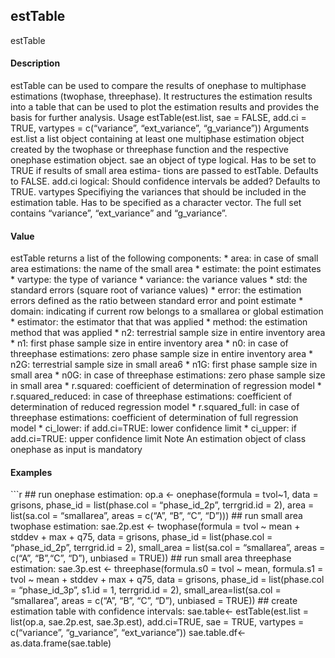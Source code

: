 
## estTable

estTable

#### Description
estTable can be used to compare the results of onephase to multiphase estimations (twophase,
threephase). It restructures the estimation results into a table that can be used to plot the estimation
results and provides the basis for further analysis.
Usage
estTable(est.list, sae = FALSE, add.ci = TRUE, vartypes = c("variance",
"ext_variance", "g_variance"))
Arguments
est.list a list object containing at least one multiphase estimation object created by
the twophase or threephase function and the respective onephase estimation
object.
sae an object of type logical. Has to be set to TRUE if results of small area estima-
tions are passed to estTable. Defaults to FALSE.
add.ci logical: Should confidence intervals be added? Defaults to TRUE.
vartypes Specifiying the variances that should be included in the estimation table. Has to
be specified as a character vector. The full set contains "variance", "ext_variance"
and "g_variance".


#### Value
estTable returns a list of the following components:
*  area: in case of small area estimations: the name of the small area
*  estimate: the point estimates
*  vartype: the type of variance
*  variance: the variance values
*  std: the standard errors (square root of variance values)
*  error: the estimation errors defined as the ratio between standard error and point estimate
*  domain: indicating if current row belongs to a smallarea or global estimation
*  estimator: the estimator that that was applied
*  method: the estimation method that was applied
*  n2: terrestrial sample size in entire inventory area
*  n1: first phase sample size in entire inventory area
*  n0: in case of threephase estimations: zero phase sample size in entire inventory area
*  n2G: terrestrial sample size in small area6
*  n1G: first phase sample size in small area
*  n0G: in case of threephase estimations: zero phase sample size in small area
*  r.squared: coefficient of determination of regression model
*  r.squared_reduced: in case of threephase estimations: coefficient of determination of reduced regression model
*  r.squared_full: in case of threephase estimations: coefficient of determination of full regression model
*  ci_lower: if add.ci=TRUE: lower confidence limit
*  ci_upper: if add.ci=TRUE: upper confidence limit
Note
An estimation object of class onephase as input is mandatory


#### Examples 
```r
## run onephase estimation:
op.a <- onephase(formula = tvol~1,
data = grisons,
phase_id = list(phase.col = "phase_id_2p", terrgrid.id = 2),
area = list(sa.col = "smallarea", areas = c("A", "B", "C", "D")))
## run small area twophase estimation:
sae.2p.est <- twophase(formula = tvol ~ mean + stddev + max + q75,
data = grisons,
phase_id = list(phase.col = "phase_id_2p", terrgrid.id = 2),
small_area = list(sa.col = "smallarea", areas = c("A", "B","C", "D"),
unbiased = TRUE))
## run small area threephase estimation:
sae.3p.est <- threephase(formula.s0 = tvol ~ mean,
formula.s1 = tvol ~ mean + stddev + max + q75,
data = grisons,
phase_id = list(phase.col = "phase_id_3p", s1.id = 1, terrgrid.id = 2),
small_area=list(sa.col = "smallarea", areas = c("A", "B", "C", "D"),
unbiased = TRUE))
## create estimation table with confidence intervals:
sae.table<- estTable(est.list = list(op.a, sae.2p.est, sae.3p.est), add.ci=TRUE,
sae = TRUE, vartypes = c("variance", "g_variance", "ext_variance"))
sae.table.df<- as.data.frame(sae.table)
